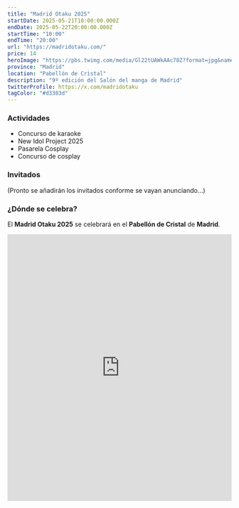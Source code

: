 ```yaml
---
title: "Madrid Otaku 2025"
startDate: 2025-05-21T10:00:00.000Z
endDate: 2025-05-22T20:00:00.000Z
startTime: "10:00"
endTime: "20:00"
url: "https://madridotaku.com/"
price: 14
heroImage: "https://pbs.twimg.com/media/Gl22tUAWkAAc78Z?format=jpg&name=large"
province: "Madrid"
location: "Pabellón de Cristal"
description: "9º edición del Salón del manga de Madrid"
twitterProfile: https://x.com/madridotaku
tagColor: "#d3383d"
---
```


### Actividades

+ Concurso de karaoke
+ New Idol Project 2025
+ Pasarela Cosplay
+ Concurso de cosplay

### Invitados

(Pronto se añadirán los invitados conforme se vayan anunciando...)

### ¿Dónde se celebra?

El **Madrid Otaku 2025** se celebrará en el **Pabellón de Cristal** de **Madrid**.

<iframe src="https://www.google.com/maps/embed?pb=!1m18!1m12!1m3!1d6075.474872035546!2d-3.7409105235725115!3d40.41466705576422!2m3!1f0!2f0!3f0!3m2!1i1024!2i768!4f13.1!3m3!1m2!1s0xd422806d7bed9f9%3A0x44968d8075b5957b!2sPabell%C3%B3n%20de%20Cristal!5e0!3m2!1ses!2ses!4v1746176270535!5m2!1ses!2ses" width="100%" height="600" style="border:0;" allowfullscreen="" loading="lazy" referrerpolicy="no-referrer-when-downgrade"></iframe>
